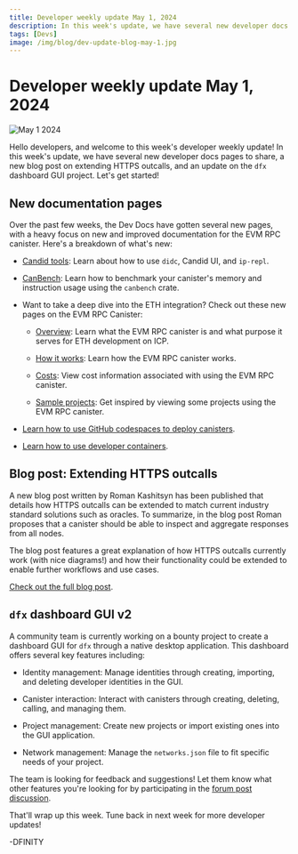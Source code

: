 ```yaml
---
title: Developer weekly update May 1, 2024
description: In this week's update, we have several new developer docs pages to share, a new blog post on extending HTTPS outcalls, and an update on the dfx dashboard GUI project.
tags: [Devs]
image: /img/blog/dev-update-blog-may-1.jpg
---
```


# Developer weekly update May 1, 2024

![May 1 2024](../../static/img/blog/dev-update-blog-may-1.jpg)

Hello developers, and welcome to this week's developer weekly update! In this week's update, we have several new developer docs pages to share, a new blog post on extending HTTPS outcalls, and an update on the `dfx` dashboard GUI project. Let's get started!

## New documentation pages

Over the past few weeks, the Dev Docs have gotten several new pages, with a heavy focus on new and improved documentation for the EVM RPC canister. Here's a breakdown of what's new:

- [Candid tools](/docs/building-apps/interact-with-canisters/candid/candid-tools): Learn about how to use `didc`, Candid UI, and `ip-repl`.

- [CanBench](/docs/building-apps/developer-tools/canbench): Learn how to benchmark your canister's memory and instruction usage using the `canbench` crate.

- Want to take a deep dive into the ETH integration? Check out these new pages on the EVM RPC Canister:

    - [Overview](/docs/building-apps/chain-fusion/ethereum/evm-rpc/overview): Learn what the EVM RPC canister is and what purpose it serves for ETH development on ICP.

    - [How it works](/docs/building-apps/chain-fusion/ethereum/evm-rpc/how-it-works): Learn how the EVM RPC canister works.

    - [Costs](/docs/building-apps/chain-fusion/ethereum/evm-rpc/costs): View cost information associated with using the EVM RPC canister.

    - [Sample projects](/docs/building-apps/chain-fusion/ethereum/evm-rpc/samples): Get inspired by viewing some projects using the EVM RPC canister.

- [Learn how to use GitHub codespaces to deploy canisters](/docs/building-apps/developer-tools/ide/icp-ninja).

- [Learn how to use developer containers](/docs/building-apps/developer-tools/ide/icp-ninja).

## Blog post: Extending HTTPS outcalls

A new blog post written by Roman Kashitsyn has been published that details how HTTPS outcalls can be extended to match current industry standard solutions such as oracles. To summarize, in the blog post Roman proposes that a canister should be able to inspect and aggregate responses from all nodes.

The blog post features a great explanation of how HTTPS outcalls currently work (with nice diagrams!) and how their functionality could be extended to enable further workflows and use cases.

[Check out the full blog post](https://mmapped.blog/posts/27-extending-https-outcalls).

## `dfx` dashboard GUI v2

A community team is currently working on a bounty project to create a dashboard GUI for `dfx` through a native desktop application. This dashboard offers several key features including:

- Identity management: Manage identities through creating, importing, and deleting developer identities in the GUI.

- Canister interaction: Interact with canisters through creating, deleting, calling, and managing them.

- Project management: Create new projects or import existing ones into the GUI application.

- Network management: Manage the `networks.json` file to fit specific needs of your project.

The team is looking for feedback and suggestions! Let them know what other features you're looking for by participating in the [forum post discussion](https://forum.dfinity.org/t/dfx-dashboard-gui-v2-new-features/29975).

That'll wrap up this week. Tune back in next week for more developer updates!

-DFINITY
